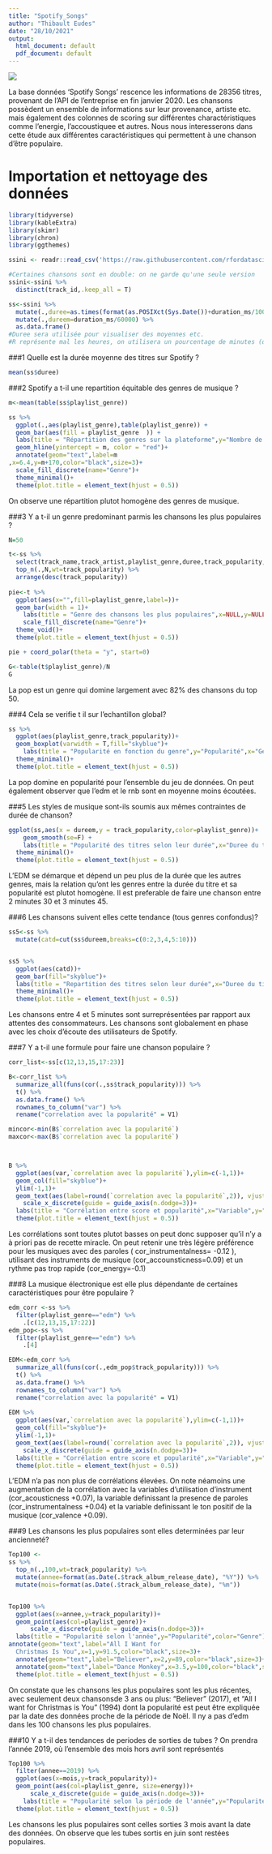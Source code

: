 ```yaml
---
title: "Spotify_Songs"
author: "Thibault Eudes"
date: "28/10/2021"
output:
  html_document: default
  pdf_document: default
---
```




![](Spotify_Songs.jpg)

La base données 'Spotify Songs' rescence les informations de 28356 titres, provenant de l'API de l'entreprise en fin janvier 2020. Les chansons possèdent un ensemble de informations sur leur provenance, artiste etc. mais également des colonnes de scoring sur différentes charactéristiques comme l'energie, l'accoustiquee et autres.
Nous nous interesserons dans cette étude aux différentes caractéristiques qui permettent à une chanson d'être populaire.

# Importation et nettoyage des données
```r

library(tidyverse)
library(kableExtra)
library(skimr)
library(chron)
library(ggthemes)

ssini <- readr::read_csv('https://raw.githubusercontent.com/rfordatascience/tidytuesday/master/data/2020/2020-01-21/spotify_songs.csv')

#Certaines chansons sont en double: on ne garde qu'une seule version
ssini<-ssini %>% 
  distinct(track_id,.keep_all = T)

ss<-ssini %>% 
  mutate(.,duree=as.times(format(as.POSIXct(Sys.Date())+duration_ms/1000-3600, "%H:%M:%S"))) %>% 
  mutate(.,dureem=duration_ms/60000) %>% 
  as.data.frame()
#Duree sera utilisée pour visualiser des moyennes etc. 
#R représente mal les heures, on utilisera un pourcentage de minutes (dureem) pour les graphiques
```
###1 Quelle est la durée moyenne des titres sur Spotify ?
```r
mean(ss$duree)
```
###2 Spotify a t-il une repartition équitable des genres de musique ?
```r
m<-mean(table(ss$playlist_genre))

ss %>% 
  ggplot(.,aes(playlist_genre),table(playlist_genre)) +
  geom_bar(aes(fill = playlist_genre  )) +
  labs(title = "Répartition des genres sur la plateforme",y="Nombre de titres",x="Genre") +
  geom_hline(yintercept = m, color = "red")+
  annotate(geom="text",label=m
,x=6.4,y=m+170,color="black",size=3)+
  scale_fill_discrete(name="Genre")+
  theme_minimal()+
  theme(plot.title = element_text(hjust = 0.5))
```

On observe une répartition plutot homogène des genres de musique.

###3 Y a t-il un genre predominant parmis les chansons les plus populaires ?
```r
N=50

t<-ss %>% 
  select(track_name,track_artist,playlist_genre,duree,track_popularity,track_album_release_date) %>% 
  top_n(.,N,wt=track_popularity) %>% 
  arrange(desc(track_popularity))
  
pie<-t %>%
  ggplot(aes(x="",fill=playlist_genre,label=))+
  geom_bar(width = 1)+      
    labs(title = "Genre des chansons les plus populaires",x=NULL,y=NULL) +
    scale_fill_discrete(name="Genre")+
  theme_void()+
  theme(plot.title = element_text(hjust = 0.5))

pie + coord_polar(theta = "y", start=0)

G<-table(t$playlist_genre)/N
G
```

La pop est un genre qui domine largement avec 82% des chansons du top 50.

###4 Cela se verifie t il sur l'echantillon global?
```r
ss %>% 
  ggplot(aes(playlist_genre,track_popularity))+
  geom_boxplot(varwidth = T,fill="skyblue")+
    labs(title = "Popularité en fonction du genre",y="Popularité",x="Genre") +
  theme_minimal()+
  theme(plot.title = element_text(hjust = 0.5))
```

La pop domine en popularité pour l'ensemble du jeu de données. On peut également observer que l'edm et le rnb sont en moyenne moins écoutées.

###5 Les styles de musique sont-ils soumis aux mêmes contraintes de durée de chanson?
```r
ggplot(ss,aes(x = dureem,y = track_popularity,color=playlist_genre))+
    geom_smooth(se=F) +
    labs(title = "Popularité des titres selon leur durée",x="Duree du titre",y="Popularité du titre",color="Genre")+
  theme_minimal()+
  theme(plot.title = element_text(hjust = 0.5))
```

L'EDM se démarque et dépend un peu plus de la durée que les autres genres, mais la relation qu'ont les genres entre la durée du titre et sa popularité est plutot homogène. Il est preferable de faire une chanson entre 2 minutes 30 et 3 minutes 45.

###6 Les chansons suivent elles cette tendance (tous genres confondus)?
```r

ss5<-ss %>% 
  mutate(catd=cut(ss$dureem,breaks=c(0:2,3,4,5:10)))


ss5 %>% 
  ggplot(aes(catd))+
  geom_bar(fill="skyblue")+
  labs(title = "Repartition des titres selon leur durée",x="Duree du titre",y="Nombre de titres",)+
  theme_minimal()+
  theme(plot.title = element_text(hjust = 0.5))
```

Les chansons entre 4 et 5 minutes sont surreprésentées par rapport aux attentes des consommateurs. Les chansons sont globalement en phase avec les choix d'écoute des utilisateurs de Spotify.



###7 Y a t-il une formule pour faire une chanson populaire ?
```r
corr_list<-ss[c(12,13,15,17:23)]

B<-corr_list %>%
  summarize_all(funs(cor(.,ss$track_popularity))) %>% 
  t() %>%
  as.data.frame() %>%
  rownames_to_column("var") %>%
  rename("correlation avec la popularité" = V1)

mincor<-min(B$`correlation avec la popularité`)
maxcor<-max(B$`correlation avec la popularité`)



B %>% 
  ggplot(aes(var,`correlation avec la popularité`),ylim=c(-1,1))+
  geom_col(fill="skyblue")+
  ylim(-1,1)+
  geom_text(aes(label=round(`correlation avec la popularité`,2)), vjust =0)+
    scale_x_discrete(guide = guide_axis(n.dodge=3))+
  labs(title = "Corrélation entre score et popularité",x="Variable",y="Corrélation",size=12)+
  theme(plot.title = element_text(hjust = 0.5))
```

Les corrélations sont toutes plutot basses on peut donc supposer qu'il n'y a à priori pas de recette miracle. On peut retenir une très légère préférence pour les musiques avec des paroles ( cor_instrumentalness= -0.12 ), utilisant des instruments de musique (cor_accounsticness=0.09) et un rythme pas trop rapide (cor_energy=-0.1)



###8 La musique électronique est elle plus dépendante de certaines caractéristiques pour être populaire ?
```r
edm_corr <-ss %>%
  filter(playlist_genre=="edm") %>% 
    .[c(12,13,15,17:22)]
edm_pop<-ss %>%
  filter(playlist_genre=="edm") %>% 
    .[4]

EDM<-edm_corr %>%
  summarize_all(funs(cor(.,edm_pop$track_popularity))) %>% 
  t() %>%
  as.data.frame() %>%
  rownames_to_column("var") %>%
  rename("correlation avec la popularité" = V1)
  
EDM %>% 
  ggplot(aes(var,`correlation avec la popularité`),ylim=c(-1,1))+
  geom_col(fill="skyblue")+
  ylim(-1,1)+
  geom_text(aes(label=round(`correlation avec la popularité`,2)), vjust =0)+
    scale_x_discrete(guide = guide_axis(n.dodge=3))+
  labs(title = "Corrélation entre score et popularité",x="Variable",y="Corrélation",size=12)+
  theme(plot.title = element_text(hjust = 0.5))
```

L'EDM n'a pas non plus de corrélations élevées. On note néamoins une augmentation de la corrélation avec la variables d'utilisation d'instrument (cor_acousticness +0.07), la variable definissant la presence de paroles (cor_instrumentalness +0.04) et la variable definissant le ton positif de la musique (cor_valence +0.09).

###9 Les chansons les plus populaires sont elles determinées par leur ancienneté?

```r
Top100 <- 
ss %>% 
  top_n(.,100,wt=track_popularity) %>% 
  mutate(annee=format(as.Date(.$track_album_release_date), "%Y")) %>% 
  mutate(mois=format(as.Date(.$track_album_release_date), "%m"))


Top100 %>% 
  ggplot(aes(x=annee,y=track_popularity))+ 
  geom_point(aes(col=playlist_genre))+
      scale_x_discrete(guide = guide_axis(n.dodge=3))+
  labs(title = "Popularité selon l'année",y="Popularité",color="Genre")+
annotate(geom="text",label="All I Want for 
  Christmas Is You",x=1,y=91.5,color="black",size=3)+
  annotate(geom="text",label="Believer",x=2,y=89,color="black",size=3)+
  annotate(geom="text",label="Dance Monkey",x=3.5,y=100,color="black",size=3)+
  theme(plot.title = element_text(hjust = 0.5))

```

On constate que les chansons les plus populaires sont les plus récentes, avec seulement deux chansonsde 3 ans ou plus: "Believer" (2017), et "All I want for Christmas is You" (1994) dont la popularité est peut être expliquée par la date des données proche de la période de Noël.
Il ny a pas d'edm dans les 100 chansons les plus populaires.


###10 Y a t-il des tendances de periodes de sorties de tubes ?
On prendra l'année 2019, où l'ensemble des mois hors avril sont représentés
```r
Top100 %>% 
  filter(annee==2019) %>%
  ggplot(aes(x=mois,y=track_popularity))+ 
  geom_point(aes(col=playlist_genre, size=energy))+
      scale_x_discrete(guide = guide_axis(n.dodge=3))+
    labs(title = "Popularité selon la période de l'année",y="Popularité",color="Genre")+
  theme(plot.title = element_text(hjust = 0.5))


```

Les chansons les plus populaires sont celles sorties 3 mois avant la date des données. On observe que les tubes sortis en juin sont restées populaires.








